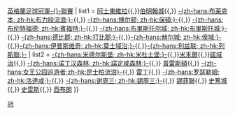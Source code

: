 {{Navbox
| name  = 英冠2015-16
| title = [[2018年至2019年英格蘭足球冠軍聯賽|2018/19年]]{{,}}[[英格蘭足球冠軍聯賽|英格蘭足球冠軍-{}-聯賽]]
| list1 = [[阿士東維拉]]{{,}}[[伯明翰足球會|伯明翰城]]{{,}} [[布莱克本流浪者足球俱乐部|-{zh-hans:布莱克本; zh-hk:布力般流浪;}-]]{{,}} [[博尔顿足球俱乐部|-{zh-hans:博尔顿; zh-hk:保頓;}-]]{{,}} [[布伦特福德足球俱乐部|-{zh-hans:布伦特福德; zh-hk:賓福特;}-]]{{,}} [[布里斯托尔城足球俱乐部|-{zh-hans:布里斯托尔城; zh-hk:布里斯托城;}-]]{{,}} [[德比郡足球俱乐部|-{zh-hans:德比郡; zh-hk:打比郡;}-]]{{,}}[[赫尔城足球俱乐部|-{zh-hans:赫尔城; zh-hk:侯城;}-]]{{,}}[[伊普斯维奇城足球俱乐部|-{zh-hans:伊普斯维奇; zh-hk:葉士域治;}-]]{{,}}[[列斯聯足球會|-{zh-hans:利兹联; zh-hk:列斯聯;}-]]
| list2 =   [[米德尔斯堡足球俱乐部|-{zh-hans:米德尔斯堡; zh-hk:米杜士堡;}-]]{{,}}[[米禾爾]]{{,}}[[諾域治城足球會|諾域治]]{{,}} [[诺丁汉森林足球俱乐部|-{zh-hans:诺丁汉森林; zh-hk:諾定咸森林;}-]]{{,}} [[普雷斯顿足球俱乐部|普雷斯頓]]{{,}} [[女王公园巡游者足球俱乐部|-{zh-hans:女王公园巡游者;zh-hk:昆士柏流浪}-]]{{,}} [[雷丁足球俱乐部|雷丁]]{{,}} [[罗瑟勒姆足球俱乐部|-{zh-hans:罗瑟勒姆; zh-hk:洛達咸;}-]]{{,}} [[谢周三足球俱乐部|-{zh-hans:谢周三; zh-hk:錫周三;}-]]{{,}} [[錫菲聯足球會|錫菲聯]]{{,}} [[史篤城足球會|史篤城]]{{,}} [[史雲斯足球會|史雲斯]]{{,}} [[西布朗]]
}}<noinclude>
[[Category:英格兰足球联赛模板|冠]]
</noinclude>